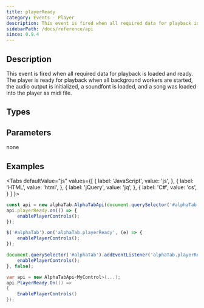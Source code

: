 ```yaml
---
title: playerReady
category: Events - Player
description: This event is fired when all required data for playback is loaded and ready.
sidebarPath: /docs/reference/api
since: 0.9.4
---
```



## Description
This event is fired when all required data for playback is loaded and ready. The player is ready for playback when
all background workers are started, the audio output is initialized, a soundfont is loaded, and a song was loaded into the player as midi file.    

<EventDescription metadata={metadata} />

## Types

<TypeTable>
    <TypeRow type="js" name="function()" />    
    <TypeRow type="net" name="Action" />    
</TypeTable>

## Parameters
none

## Examples

<Tabs
  defaultValue="js"
  values={[
    { label: 'JavaScript', value: 'js', },
    { label: 'HTML', value: 'html', },
    { label: 'jQuery', value: 'jq', },
    { label: 'C#', value: 'cs', }
  ]
}>
<TabItem value="js">

```js
const api = new alphaTab.AlphaTabApi(document.querySelector('#alphaTab'));
api.playerReady.on(() => {
    enablePlayerControls();
});
```

</TabItem>
<TabItem value="jq">

```js
$('#alphaTab').on('alphaTab.playerReady', (e) => {
    enablePlayerControls();
});
```

</TabItem>
<TabItem value="html">

```js
document.querySelector('#alphaTab').addEventListener('alphaTab.playerReady', () => {
    enablePlayerControls();
}, false);
```

</TabItem>
<TabItem value="cs">

```cs
var api = new AlphaTabApi<MyControl>(...);
api.PlayerReady.On(() => 
{
    EnablePlayerControls()
});
```

</TabItem>
</Tabs>